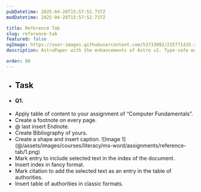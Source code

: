 ```yaml
---
pubDatetime: 2025-04-28T15:57:52.737Z
modDatetime: 2025-04-28T15:57:52.737Z

title: Reference Tab
slug: reference-tab
featured: false
ogImage: https://user-images.githubusercontent.com/53733092/215771435-25408246-2309-4f8b-a781-1f3d93bdf0ec.png
description: AstroPaper with the enhancements of Astro v2. Type-safe markdown contents, bug fixes and better dev experience etc.

order: 80
---
```


- ## Task

- #### Q1.

<ul class="list-[circle]">
    <li>
        Apply table of content to your assignment of “Computer Fundamentals”.
    </li>
    <li>Create a footnote on every page.</li>
    <li>@ last insert Endnote.</li>
    <li>Create Bibliography of yours.</li>
    <li>
        Create a shape and insert caption.
        ![Image 1](@/assets/images/courses/literacy/ms-word/assignments/reference-tab/1.png)
    </li>
    <li>Mark entry to include selected text in the index of the document.</li>
    <li>Insert index in fancy format.</li>
    <li>Mark citation to add the selected text as an entry in the table of authorities.</li>
    <li>Insert table of authorities in classic formats.</li>
</ul>